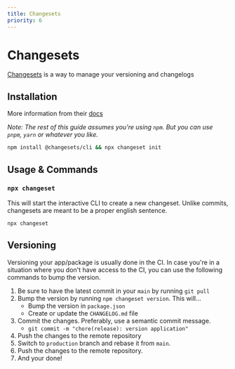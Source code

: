 ```yaml
---
title: Changesets
priority: 6
---
```


# Changesets

[Changesets](https://github.com/changesets/changesets) is a way to manage your versioning and changelogs

## Installation

More information from their [docs](https://github.com/changesets/changesets/blob/main/docs/intro-to-using-changesets.md)

_Note: The rest of this guide assumes you're using `npm`. But you can use `pnpm`, `yarn`
or whatever you like._

```sh
npm install @changesets/cli && npx changeset init
```

## Usage & Commands

### `npx changeset`

This will start the interactive CLI to create a new changeset.
Unlike commits, changesets are meant to be a proper english sentence.

```sh
npx changeset
```

## Versioning

Versioning your app/package is usually done in the CI. In case you're
in a situation where you don't have access to the CI, you can use the
following commands to bump the version.

1. Be sure to have the latest commit in your `main` by running `git pull`
2. Bump the version by running `npm changeset version`. This will...
   - Bump the version in `package.json`
   - Create or update the `CHANGELOG.md` file
3. Commit the changes. Preferably, use a semantic commit message.
   - `git commit -m "chore(release): version application"`
4. Push the changes to the remote repository
5. Switch to `production` branch and rebase it from `main`.
6. Push the changes to the remote repository.
7. And your done!
